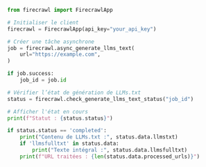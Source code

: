 ```python Python
from firecrawl import FirecrawlApp

# Initialiser le client
firecrawl = FirecrawlApp(api_key="your_api_key")

# Créer une tâche asynchrone
job = firecrawl.async_generate_llms_text(
    url="https://example.com",
)

if job.success:
    job_id = job.id

# Vérifier l’état de génération de LLMs.txt
status = firecrawl.check_generate_llms_text_status("job_id")

# Afficher l'état en cours
print(f"Statut : {status.status}")

if status.status == 'completed':
    print("Contenu de LLMs.txt :", status.data.llmstxt)
    if 'llmsfulltxt' in status.data:
        print("Texte intégral :", status.data.llmsfulltxt)
    print(f"URL traitées : {len(status.data.processed_urls)}")
```
